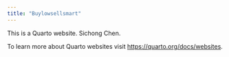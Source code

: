 ```yaml
---
title: "Buylowsellsmart"
---
```


This is a Quarto website. Sichong Chen.

To learn more about Quarto websites visit <https://quarto.org/docs/websites>.

